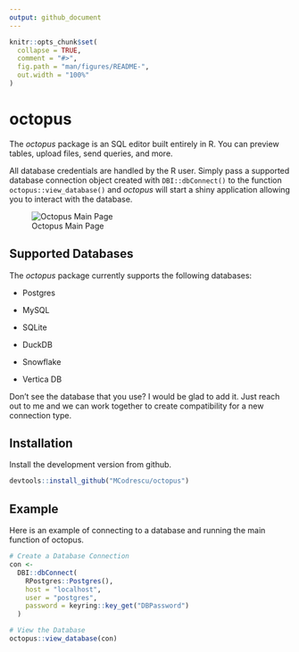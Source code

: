 ```yaml
---
output: github_document
---
```


<!-- README.md is generated from README.Rmd. Please edit that file -->

```r
knitr::opts_chunk$set(
  collapse = TRUE,
  comment = "#>",
  fig.path = "man/figures/README-",
  out.width = "100%"
)
```

# octopus

<!-- badges: start -->

<!-- badges: end -->

The *octopus* package is an SQL editor built entirely in R. You can preview tables, upload files, send queries, and more.

All database credentials are handled by the R user. Simply pass a supported database connection object created with `DBI::dbConnect()` to the function `octopus::view_database()` and *octopus* will start a shiny application allowing you to interact with the database.

![Octopus Main Page](images/octopusMainPage2.png)

## Supported Databases

The *octopus* package currently supports the following databases:

-   Postgres

-   MySQL

-   SQLite

-   DuckDB

-   Snowflake

-   Vertica DB

Don't see the database that you use? I would be glad to add it. Just reach out to me and we can work together to create compatibility for a new connection type.

## Installation

Install the development version from github.

``` r
devtools::install_github("MCodrescu/octopus")
```

## Example

Here is an example of connecting to a database and running the main function of octopus.

```r
# Create a Database Connection
con <-
  DBI::dbConnect(
    RPostgres::Postgres(),
    host = "localhost",
    user = "postgres",
    password = keyring::key_get("DBPassword")
  )

# View the Database
octopus::view_database(con)

```
